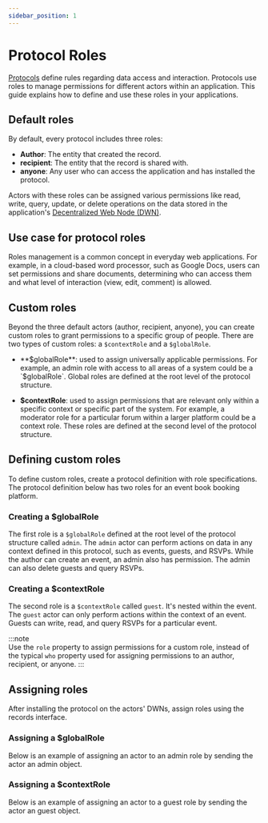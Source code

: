```yaml
---
sidebar_position: 1
---
```



# Protocol Roles

[Protocols](http://developer.tbd.website/docs/web5/learn/protocols) define rules regarding data access and interaction. Protocols use roles to manage permissions for different actors within an application. This guide explains how to define and use these roles in your applications.

## Default roles
By default, every protocol includes three roles: 
- **Author**: The entity that created the record.
- **recipient**: The entity that the record is shared with.
- **anyone**: Any user who can access the application and has installed the protocol.

Actors with these roles can be assigned various permissions like read, write, query, update, or delete operations on the data stored in the application's [Decentralized Web Node (DWN)](https://developer.tbd.website/docs/web5/learn/decentralized-web-nodes/).

## Use case for protocol roles

Roles management is a common concept in everyday web applications. For example, in a cloud-based word processor, such as Google Docs, users can set permissions and share documents, determining who can access them and what level of interaction (view, edit, comment) is allowed.

## Custom roles

Beyond the three default actors (author, recipient, anyone), you can create custom roles to grant permissions to a specific group of people. There are two types of custom roles: a `$contextRole` and a `$globalRole`. 

- **$globalRole**:  used to assign universally applicable permissions. For example, an admin role with access to all areas of a system could be a `$globalRole`. Global roles are defined at the root level of the protocol structure. 

- **$contextRole**: used to assign permissions that are relevant only within a specific context or specific part of the system. For example, a moderator role for a particular forum within a larger platform could be a context role. These roles are defined at the second level of the protocol structure.

## Defining custom roles
To define custom roles, create a protocol definition with role specifications. The protocol definition below has two roles for an event book booking platform.

### Creating a $globalRole
The first role is a `$globalRole` defined at the root level of the protocol structure called `admin`. The `admin` actor can perform actions on data in any context defined in this protocol, such as events, guests, and RSVPs. While the author can create an event, an admin also has permission. The admin can also delete guests and query RSVPs.

### Creating a $contextRole
The second role is a `$contextRole` called `guest`. It's nested within the event. The `guest` actor can only perform actions within the context of an event. Guests can write, read, and query RSVPs for a particular event. 

:::note  
Use the `role` property to assign permissions for a custom role, instead of the typical `who` property used for assigning permissions to an author, recipient, or anyone.
:::

<CodeSnippet functionName="eventBookingProtocolDefinitionWithRoles" />

## Assigning roles
After installing the protocol on the actors' DWNs, assign roles using the records interface.

### Assigning a $globalRole
Below is an example of assigning an actor to an admin role by sending the actor an admin object.
<CodeSnippet functionName="assignGlobalRole" />

### Assigning a $contextRole
Below is an example of assigning an actor to a guest role by sending the actor an guest object.
<CodeSnippet functionName="assignContextRole" />


